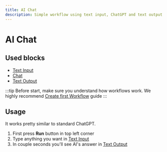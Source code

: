 ```yaml
---
title: AI Chat
description: Simple workflow using text input, ChatGPT and text output
---
```


# AI Chat

## Used blocks
* [Text Input](/docs/blocks/text_input)
* [Chat](/docs/blocks/chat)
* [Text Output](/docs/blocks/text_output)

:::tip
Before start, make sure you understand how workflows work. We highly recommend [Create first Workflow](/docs/guides/create-first-workflow) guide
:::

## Usage

It works pretty similar to standard ChatGPT.
1. First press **Run** button in top left corner
2. Type anything you want in [Text Input](/docs/blocks/inputs-outputs/text-input)
3. In couple seconds you'll see AI's answer in [Text Output](/docs/blocks/inputs-outputs/text-output)